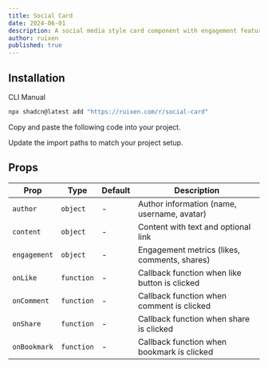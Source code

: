 ```yaml
---
title: Social Card
date: 2024-06-01
description: A social media style card component with engagement features
author: ruixen
published: true
---
```


<ComponentPreview name="social-card-demo" category="cards" />

## Installation

<Tabs defaultValue="cli">

<TabsList>
  <TabsTrigger value="cli">CLI</TabsTrigger>
  <TabsTrigger value="manual">Manual</TabsTrigger>
</TabsList>
<TabsContent value="cli">

```bash
npx shadcn@latest add "https://ruixen.com/r/social-card"
```

</TabsContent>

<TabsContent value="manual">

<Steps>

<Step>Copy and paste the following code into your project.</Step>

<ComponentSource name="social-card" />

<Step>Update the import paths to match your project setup.</Step>

</Steps>

</TabsContent>

</Tabs>

## Props

| Prop         | Type       | Default | Description                                   |
| ------------ | ---------- | ------- | --------------------------------------------- |
| `author`     | `object`   | -       | Author information (name, username, avatar)   |
| `content`    | `object`   | -       | Content with text and optional link           |
| `engagement` | `object`   | -       | Engagement metrics (likes, comments, shares)  |
| `onLike`     | `function` | -       | Callback function when like button is clicked |
| `onComment`  | `function` | -       | Callback function when comment is clicked     |
| `onShare`    | `function` | -       | Callback function when share is clicked       |
| `onBookmark` | `function` | -       | Callback function when bookmark is clicked    |
